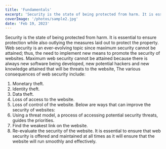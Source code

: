 ```yaml
---
title: 'Fundamentals'
excerpt: 'Security is the state of being protected from harm. It is essential...'
coverImage: '/photos/sample2.jpg'
date: 'Feb 19, 2023'
---
```


Security is the state of being protected from harm. It is essential to ensure protection while also
outlying the measures laid out to protect the property.
Web security is an ever-evolving topic since maximum security cannot be attained; thus, the
need to implement new means to promote the security of websites. Maximum web security
cannot be attained because there is always new software being developed, new potential
hackers and new knowledge attained that will be threats to the website,
The various consequences of web security include:

1. Monetary theft.
2. Identity theft.
3. Data theft.
4. Loss of access to the website.
5. Loss of control of the website.
   Below are ways that can improve the security of websites:
6. Using a threat model, a process of accessing potential security threats, guides the
   priorities.
7. Find the weakest link on the website.
8. Re-evaluate the security of the website.
   It is essential to ensure that web security is offered and maintained at all times as it will ensure
   that the website will run smoothly and effectively.
